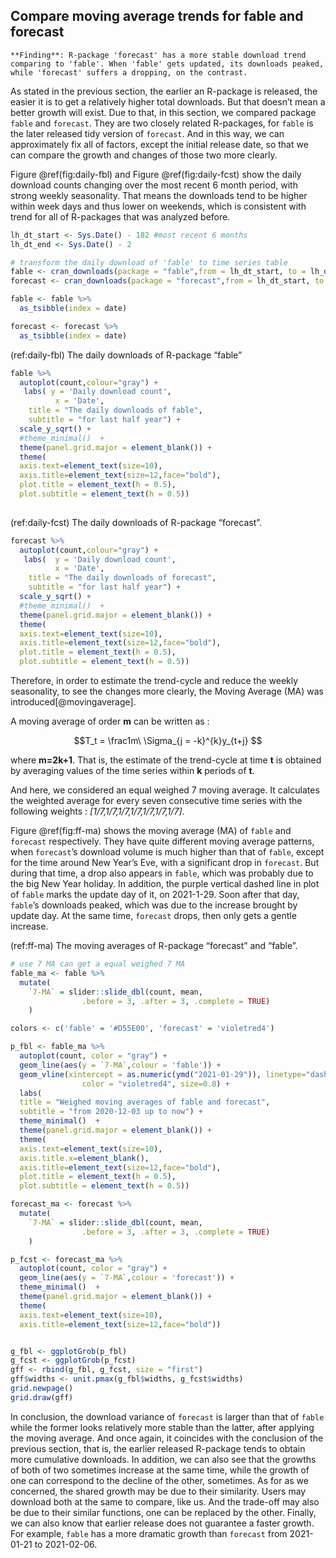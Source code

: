 ## Compare moving average trends for fable and forecast

```block
**Finding**: R-package 'forecast' has a more stable download trend comparing to 'fable'. When 'fable' gets updated, its downloads peaked, while 'forecast' suffers a dropping, on the contrast.
```

As stated in the previous section, the earlier an R-package is released, the easier it is to get a relatively higher total downloads. But that doesn't mean a better growth will exist. Due to that, in this section, we compared package `fable` and `forecast`. They are two closely related R-packages, for `fable` is the later released tidy version of `forecast`. And in this way, we can approximately fix all of factors, except the initial release date, so that we can compare the growth and changes of those two more clearly. 

Figure \@ref(fig:daily-fbl) and Figure \@ref(fig:daily-fcst) show the daily download counts changing over the most recent 6 month period, with strong weekly seasonality. That means the downloads tend to be higher within week days and thus lower on weekends, which is consistent with trend for all of R-packages that was analyzed before.

```r
lh_dt_start <- Sys.Date() - 182 #most recent 6 months
lh_dt_end <- Sys.Date() - 2

# transform the daily download of 'fable' to time series table
fable <- cran_downloads(package = "fable",from = lh_dt_start, to = lh_dt_end)
forecast <- cran_downloads(package = "forecast",from = lh_dt_start, to = lh_dt_end)

fable <- fable %>%
  as_tsibble(index = date) 

forecast <- forecast %>%
  as_tsibble(index = date) 
```

(ref:daily-fbl) The daily downloads of R-package "fable"

```r
fable %>%
  autoplot(count,colour="gray") +
   labs( y = 'Daily download count',
          x = 'Date',
    title = "The daily downloads of fable",
    subtitle = "for last half year") +
  scale_y_sqrt() +
  #theme_minimal()  +
  theme(panel.grid.major = element_blank()) +
  theme(
  axis.text=element_text(size=10),
  axis.title=element_text(size=12,face="bold"),
  plot.title = element_text(h = 0.5),
  plot.subtitle = element_text(h = 0.5)) 
  
```


(ref:daily-fcst) The daily downloads of R-package "forecast".

```r
forecast %>%
  autoplot(count,colour="gray") +
   labs(  y = 'Daily download count',
          x = 'Date',
    title = "The daily downloads of forecast",
    subtitle = "for last half year") +
  scale_y_sqrt() +
  #theme_minimal()  +
  theme(panel.grid.major = element_blank()) +
  theme(
  axis.text=element_text(size=10),
  axis.title=element_text(size=12,face="bold"),
  plot.title = element_text(h = 0.5),
  plot.subtitle = element_text(h = 0.5)) 

```

Therefore, in order to estimate the trend-cycle and reduce the weekly seasonality, to see the changes more clearly, the Moving Average (MA) was introduced[@movingaverage]. 

A moving average of order **m** can be written as :

$$T_t = \frac1m\ \Sigma_{j = -k}^{k}y_{t+j} $$

where **m=2k+1**. That is, the estimate of the trend-cycle at time **t** is obtained by averaging values of the time series within **k** periods of  **t**. 

And here, we considered an equal weighed 7 moving average. It calculates the weighted average for every seven consecutive time series with the following weights : *[1/7,1/7,1/7,1/7,1/7,1/7,1/7]*. 

Figure \@ref(fig:ff-ma) shows the moving average (MA) of `fable` and `forecast` respectively. They have quite different moving average patterns, when `forecast`'s download volume is much higher than that of `fable`, except for the time around New Year's Eve, with a significant drop in `forecast`. But during that time, a drop also appears in `fable`, which was probably due to the big New Year holiday. In addition, the purple vertical dashed line in plot of `fable` marks the update day of it, on 2021-1-29. Soon after that day, `fable`'s downloads peaked, which was due to the increase brought by update day. At the same time, `forecast` drops, then only gets a gentle increase.

(ref:ff-ma) The moving averages of R-package "forecast" and "fable".

```r
# use 7 MA can get a equal weighed 7 MA 
fable_ma <- fable %>%
  mutate(
    `7-MA` = slider::slide_dbl(count, mean,
                .before = 3, .after = 3, .complete = TRUE)
    )

colors <- c('fable' = '#D55E00', 'forecast' = 'violetred4')

p_fbl <- fable_ma %>%
  autoplot(count, color = "gray") +
  geom_line(aes(y = `7-MA`,colour = 'fable')) +
  geom_vline(xintercept = as.numeric(ymd("2021-01-29")), linetype="dashed", #to get geom_vline to an x-axis of class date
                color = "violetred4", size=0.8) +
  labs( 
  title = "Weighed moving averages of fable and forecast",
  subtitle = "from 2020-12-03 up to now") +
  theme_minimal()  +
  theme(panel.grid.major = element_blank()) +
  theme(
  axis.text=element_text(size=10),
  axis.title.x=element_blank(),
  axis.title=element_text(size=12,face="bold"),
  plot.title = element_text(h = 0.5),
  plot.subtitle = element_text(h = 0.5)) 

forecast_ma <- forecast %>%
  mutate(
    `7-MA` = slider::slide_dbl(count, mean,
                .before = 3, .after = 3, .complete = TRUE)
    )

p_fcst <- forecast_ma %>%
  autoplot(count, color = "gray") +
  geom_line(aes(y = `7-MA`,colour = 'forecast')) +
  theme_minimal()  +
  theme(panel.grid.major = element_blank()) +
  theme(
  axis.text=element_text(size=10),
  axis.title=element_text(size=12,face="bold")) 


g_fbl <- ggplotGrob(p_fbl)
g_fcst <- ggplotGrob(p_fcst)
gff <- rbind(g_fbl, g_fcst, size = "first")
gff$widths <- unit.pmax(g_fbl$widths, g_fcst$widths)
grid.newpage()
grid.draw(gff)

```

In conclusion, the download variance of `forecast` is larger than that of `fable` while the former looks relatively more stable than the latter, after applying the moving average. And once again, it coincides with the conclusion of the previous section, that is, the earlier released R-package tends to obtain more cumulative downloads. In addition, we can also see that the growths of both of two sometimes increase at the same time, while the growth of one can correspond to the decline of the other, sometimes. As for as we concerned, the shared growth may be due to their similarity. Users may download both at the same to compare, like us. And the trade-off may also be due to their similar functions, one can be replaced by the other. Finally, we can also know that earlier release does not guarantee a faster growth. For example, `fable` has a more dramatic growth than `forecast` from 2021-01-21 to 2021-02-06.

